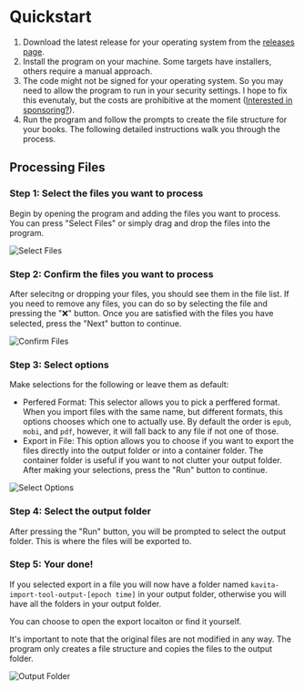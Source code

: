 # Quickstart

1. Download the latest release for your operating system from the [releases page](https://github.com/mackenly/kavita-import-tool/releases).
2. Install the program on your machine. Some targets have installers, others require a manual approach.
3. The code might not be signed for your operating system. So you may need to allow the program to run in your security settings. I hope to fix this evenutaly, but the costs are prohibitive at the moment ([Interested in sponsoring?](https://github.com/sponsors/mackenly)).
4. Run the program and follow the prompts to create the file structure for your books. The following detailed instructions walk you through the process.

## Processing Files
### Step 1: Select the files you want to process

Begin by opening the program and adding the files you want to process. You can press "Select Files" or simply drag and drop the files into the program.

![Select Files](../screenshots/initial.png)

### Step 2: Confirm the files you want to process

After selecitng or dropping your files, you should see them in the file list. If you need to remove any files, you can do so by selecting the file and pressing the "❌" button. Once you are satisfied with the files you have selected, press the "Next" button to continue.

![Confirm Files](../screenshots/selected.png)

### Step 3: Select options

Make selections for the following or leave them as default:
- Perfered Format: This selector allows you to pick a perffered format. When you import files with the same name, but different formats, this options chooses which one to actually use. By default the order is `epub`, `mobi`, and `pdf`, however, it will fall back to any file if not one of those.
- Export in File: This option allows you to choose if you want to export the files directly into the output folder or into a container folder. The container folder is useful if you want to not clutter your output folder.
After making your selections, press the "Run" button to continue.

![Select Options](../screenshots/options.png)

### Step 4: Select the output folder

After pressing the "Run" button, you will be prompted to select the output folder. This is where the files will be exported to.

### Step 5: Your done!
If you selected export in a file you will now have a folder named `kavita-import-tool-output-[epoch time]` in your output folder, otherwise you will have all the folders in your output folder.

You can choose to open the export locaiton or find it yourself.

It's important to note that the original files are not modified in any way. The program only creates a file structure and copies the files to the output folder.

![Output Folder](../screenshots/finished.png)